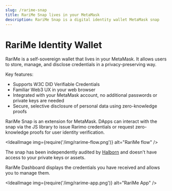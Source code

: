 ```yaml
---
slug: /rarime-snap
title: RariMe Snap lives in your MetaMask
description: RariMe Snap is a digital identity wallet MetaMask snap
---
```


# RariMe Identity Wallet

RariMe is a self-sovereign wallet that lives in your MetaMask. It allows users to store, manage, and disclose credentials in a privacy-preserving way.

Key features:
- Supports W3C DID Verifiable Credentials
- Familiar Web3 UX in your web browser
- Integrated with your MetaMask account, no additional passwords or private keys are needed
- Secure, selective disclosure of personal data using zero-knowledge proofs

<OutLink href="https://snaps.metamask.io/snap/npm/rarimo/rarime/">RariMe Snap</OutLink> is an extension for MetaMask. DApps can interact with the snap via the <OutLink href="https://www.npmjs.com/package/@rarimo/rarime-connector">JS library</OutLink> to issue Rarimo credentials or request zero-knowledge proofs for user identity verification.

<IdealImage img={require('/img/rarime-flow.png')} alt="RariMe flow" />

The snap has been independently audited by [Halborn](/resources/audits#rarime-snap) and doesn't have access to your private keys or assets.

<OutLink href="https://dashboard.rarime.com">RariMe Dashboard</OutLink> displays the credentials you have received and allows you to manage them.

<IdealImage img={require('/img/rarime-app.png')} alt="RariMe App" />


